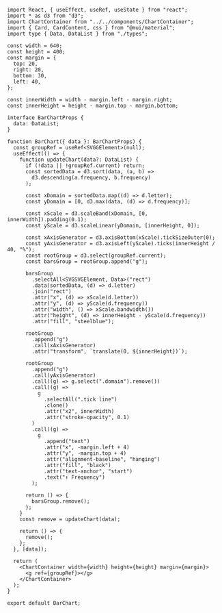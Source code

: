 ```tsx
import React, { useEffect, useRef, useState } from "react";
import * as d3 from "d3";
import ChartContainer from "../../components/ChartContainer";
import { Card, CardContent, css } from "@mui/material";
import type { Data, DataList } from "./types";

const width = 640;
const height = 400;
const margin = {
  top: 20,
  right: 20,
  bottom: 30,
  left: 40,
};

const innerWidth = width - margin.left - margin.right;
const innerHeight = height - margin.top - margin.bottom;

interface BarChartProps {
  data: DataList;
}

function BarChart({ data }: BarChartProps) {
  const groupRef = useRef<SVGGElement>(null);
  useEffect(() => {
    function updateChart(data?: DataList) {
      if (!data || !groupRef.current) return;
      const sortedData = d3.sort(data, (a, b) =>
        d3.descending(a.frequency, b.frequency)
      );

      const xDomain = sortedData.map((d) => d.letter);
      const yDomain = [0, d3.max(data, (d) => d.frequency)];

      const xScale = d3.scaleBand(xDomain, [0, innerWidth]).padding(0.1);
      const yScale = d3.scaleLinear(yDomain, [innerHeight, 0]);

      const xAxisGenerator = d3.axisBottom(xScale).tickSizeOuter(0);
      const yAxisGenerator = d3.axisLeft(yScale).ticks(innerHeight / 40, "%");
      const rootGroup = d3.select(groupRef.current);
      const barsGroup = rootGroup.append("g");

      barsGroup
        .selectAll<SVGSVGElement, Data>("rect")
        .data(sortedData, (d) => d.letter)
        .join("rect")
        .attr("x", (d) => xScale(d.letter))
        .attr("y", (d) => yScale(d.frequency))
        .attr("width", () => xScale.bandwidth())
        .attr("height", (d) => innerHeight - yScale(d.frequency))
        .attr("fill", "steelblue");

      rootGroup
        .append("g")
        .call(xAxisGenerator)
        .attr("transform", `translate(0, ${innerHeight})`);

      rootGroup
        .append("g")
        .call(yAxisGenerator)
        .call((g) => g.select(".domain").remove())
        .call((g) =>
          g
            .selectAll(".tick line")
            .clone()
            .attr("x2", innerWidth)
            .attr("stroke-opacity", 0.1)
        )
        .call((g) =>
          g
            .append("text")
            .attr("x", -margin.left + 4)
            .attr("y", -margin.top + 4)
            .attr("alignment-baseline", "hanging")
            .attr("fill", "black")
            .attr("text-anchor", "start")
            .text("↑ Frequency")
        );

      return () => {
        barsGroup.remove();
      };
    }
    const remove = updateChart(data);

    return () => {
      remove();
    };
  }, [data]);

  return (
    <ChartContainer width={width} height={height} margin={margin}>
      <g ref={groupRef}></g>
    </ChartContainer>
  );
}

export default BarChart;
```
